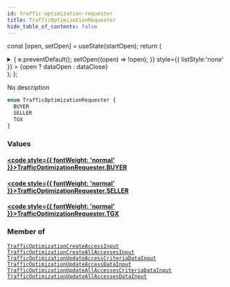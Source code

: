 ```yaml
---
id: traffic-optimization-requester
title: TrafficOptimizationRequester
hide_table_of_contents: false
---
```






const [open, setOpen] = useState(startOpen);
return (
<details {...(open ? { open: true } : {})} className="details" style={{ border:'none', boxShadow:'none', background:'var(--ifm-background-color)' }}>
<summary
onClick={(e) => {
e.preventDefault();
setOpen((open) => !open);
}}
style={{ listStyle:'none' }} >
{open ? dataOpen : dataClose}
</summary>
{open && children}
</details>
);
};

No description

```graphql
enum TrafficOptimizationRequester {
  BUYER
  SELLER
  TGX
}
```

### Values

#### [<code style={{ fontWeight: 'normal' }}>TrafficOptimizationRequester.<b>BUYER</b></code>](#)

>

#### [<code style={{ fontWeight: 'normal' }}>TrafficOptimizationRequester.<b>SELLER</b></code>](#)

>

#### [<code style={{ fontWeight: 'normal' }}>TrafficOptimizationRequester.<b>TGX</b></code>](#)

>

### Member of

[`TrafficOptimizationCreateAccessInput`](/api/inputs/traffic-optimization-create-access-input) <Badge class="badge badge--secondary" text="input"/><Bullet />[`TrafficOptimizationCreateAllAccessesInput`](/api/inputs/traffic-optimization-create-all-accesses-input) <Badge class="badge badge--secondary" text="input"/><Bullet />[`TrafficOptimizationUpdateAccessCriteriaDataInput`](/api/inputs/traffic-optimization-update-access-criteria-data-input) <Badge class="badge badge--secondary" text="input"/><Bullet />[`TrafficOptimizationUpdateAccessDataInput`](/api/inputs/traffic-optimization-update-access-data-input) <Badge class="badge badge--secondary" text="input"/><Bullet />[`TrafficOptimizationUpdateAllAccessesCriteriaDataInput`](/api/inputs/traffic-optimization-update-all-accesses-criteria-data-input) <Badge class="badge badge--secondary" text="input"/><Bullet />[`TrafficOptimizationUpdateAllAccessesDataInput`](/api/inputs/traffic-optimization-update-all-accesses-data-input) <Badge class="badge badge--secondary" text="input"/>

